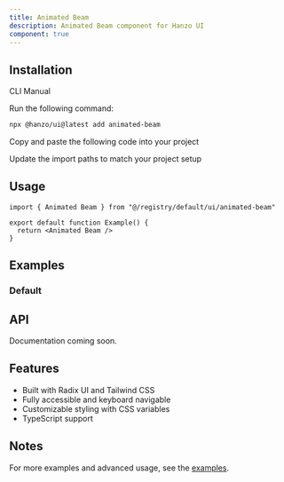 ```yaml
---
title: Animated Beam
description: Animated Beam component for Hanzo UI
component: true
---
```


<ComponentPreview name="animated-beam-demo" />

## Installation

<Tabs defaultValue="cli">

<TabsList>
  <TabsTrigger value="cli">CLI</TabsTrigger>
  <TabsTrigger value="manual">Manual</TabsTrigger>
</TabsList>

<TabsContent value="cli">

<Steps>

<Step>Run the following command:</Step>

```bash
npx @hanzo/ui@latest add animated-beam
```

</Steps>

</TabsContent>

<TabsContent value="manual">

<Steps>

<Step>Copy and paste the following code into your project</Step>

<ComponentSource name="animated-beam" />

<Step>Update the import paths to match your project setup</Step>

</Steps>

</TabsContent>

</Tabs>

## Usage

```tsx
import { Animated Beam } from "@/registry/default/ui/animated-beam"

export default function Example() {
  return <Animated Beam />
}
```

## Examples

### Default

<ComponentPreview name="animated-beam-demo" />

## API

Documentation coming soon.

## Features

- Built with Radix UI and Tailwind CSS
- Fully accessible and keyboard navigable
- Customizable styling with CSS variables
- TypeScript support

## Notes

For more examples and advanced usage, see the [examples](/examples).
